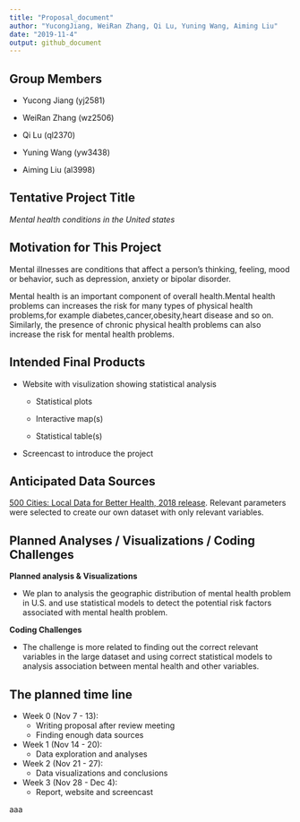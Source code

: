 ```yaml
---
title: "Proposal_document"
author: "YucongJiang, WeiRan Zhang, Qi Lu, Yuning Wang, Aiming Liu"
date: "2019-11-4"
output: github_document
---
```



## Group Members

* Yucong Jiang (yj2581)

* WeiRan Zhang (wz2506)

* Qi Lu (ql2370)

* Yuning Wang (yw3438)

* Aiming Liu (al3998)

## Tentative Project Title
 
 *Mental health conditions in the United states*

## Motivation for This Project
  
  Mental illnesses are conditions that affect a person’s thinking, feeling, mood or behavior, such as depression, anxiety or bipolar disorder.  
  
  Mental health is an important component of overall health.Mental health problems can increases the risk for many types of physical health problems,for example diabetes,cancer,obesity,heart disease and so on. Similarly, the presence of chronic physical health problems can also increase the risk for mental health problems.

## Intended Final Products

 + Website with visulization showing statistical analysis
 
    - Statistical plots
  
    - Interactive map(s)
  
    - Statistical table(s)

 + Screencast to introduce the project

## Anticipated Data Sources

[500 Cities: Local Data for Better Health, 2018 release](https://chronicdata.cdc.gov/500-Cities/500-Cities-Local-Data-for-Better-Health-2018-relea/6vp6-wxuq/data). Relevant parameters were selected to create our own dataset with only relevant variables.

## Planned Analyses / Visualizations / Coding Challenges

**Planned analysis & Visualizations**

 + We plan to analysis the geographic distribution of mental health problem in U.S. and use statistical models to detect the potential risk factors associated with mental health problem.

**Coding Challenges**
 
 + The challenge is more related to finding out the correct relevant variables in the large dataset and using correct statistical models to analysis association between mental health and other variables.


## The planned time line

* Week 0 (Nov 7 - 13): 
    + Writing proposal after review meeting 
    + Finding enough data sources
  
* Week 1 (Nov 14 - 20):
    + Data exploration and analyses
  
* Week 2 (Nov 21 - 27):
    + Data visualizations and conclusions
    
* Week 3 (Nov 28 - Dec 4):
    + Report, website and screencast


aaa

